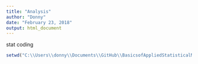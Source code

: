 ```yaml
---
title: "Analysis"
author: "Donny"
date: "February 23, 2018"
output: html_document
---
```


stat coding

```r
setwd("C:\\Users\\donny\\Documents\\GitHub\\BasicsofAppliedStatisticalModelingwithR\\resources")
```

